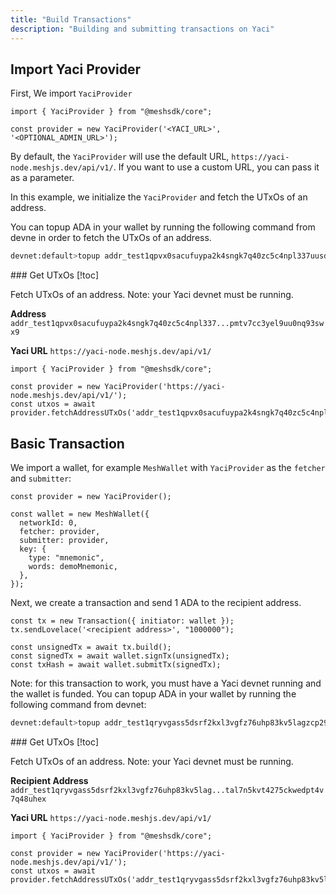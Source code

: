 ```yaml
---
title: "Build Transactions"
description: "Building and submitting transactions on Yaci"
---
```


## Import Yaci Provider

First, We import `YaciProvider`

```tsx
import { YaciProvider } from "@meshsdk/core";

const provider = new YaciProvider('<YACI_URL>', '<OPTIONAL_ADMIN_URL>');
```

By default, the `YaciProvider` will use the default URL, `https://yaci-node.meshjs.dev/api/v1/`. If you want to use a custom URL, you can pass it as a parameter.

In this example, we initialize the `YaciProvider` and fetch the UTxOs of an address.

You can topup ADA in your wallet by running the following command from devne in order to fetch the UTxOs of an address.

```bash
devnet:default>topup addr_test1qpvx0sacufuypa2k4sngk7q40zc5c4npl337uusdh64kv0uafhxhu32dys6pvn6wlw8dav6cmp4pmtv7cc3yel9uu0nq93swx9 1000
```

<Card>
  ### Get UTxOs [!toc]

  Fetch UTxOs of an address. Note: your Yaci devnet must be running.

  **Address**
  `addr_test1qpvx0sacufuypa2k4sngk7q40zc5c4npl337...pmtv7cc3yel9uu0nq93swx9`

  **Yaci URL**
  `https://yaci-node.meshjs.dev/api/v1/`

  ```tsx
  import { YaciProvider } from "@meshsdk/core";

  const provider = new YaciProvider('https://yaci-node.meshjs.dev/api/v1/');
  const utxos = await provider.fetchAddressUTxOs('addr_test1qpvx0sacufuypa2k4sngk7q40zc5c4npl337uusdh64kv0uafhxhu32dys6pvn6wlw8dav6cmp4pmtv7cc3yel9uu0nq93swx9');
  ```
</Card>


## Basic Transaction

We import a wallet, for example `MeshWallet` with `YaciProvider` as the `fetcher` and `submitter`:

```tsx
const provider = new YaciProvider();

const wallet = new MeshWallet({
  networkId: 0,
  fetcher: provider,
  submitter: provider,
  key: {
    type: "mnemonic",
    words: demoMnemonic,
  },
});
```

Next, we create a transaction and send 1 ADA to the recipient address.

```tsx
const tx = new Transaction({ initiator: wallet });
tx.sendLovelace('<recipient address>', "1000000");

const unsignedTx = await tx.build();
const signedTx = await wallet.signTx(unsignedTx);
const txHash = await wallet.submitTx(signedTx);
```

Note: for this transaction to work, you must have a Yaci devnet running and the wallet is funded. You can topup ADA in your wallet by running the following command from devnet:

```bash
devnet:default>topup addr_test1qryvgass5dsrf2kxl3vgfz76uhp83kv5lagzcp29tcana68ca5aqa6swlq6llfamln09tal7n5kvt4275ckwedpt4v7q48uhex 1000
```

<Card>
  ### Get UTxOs [!toc]

  Fetch UTxOs of an address. Note: your Yaci devnet must be running.

  **Recipient Address**
  `addr_test1qryvgass5dsrf2kxl3vgfz76uhp83kv5lag...tal7n5kvt4275ckwedpt4v7q48uhex`

  **Yaci URL**
  `https://yaci-node.meshjs.dev/api/v1/`

  ```tsx
  import { YaciProvider } from "@meshsdk/core";

  const provider = new YaciProvider('https://yaci-node.meshjs.dev/api/v1/');
  const utxos = await provider.fetchAddressUTxOs('addr_test1qryvgass5dsrf2kxl3vgfz76uhp83kv5lagzcp29tcana68ca5aqa6swlq6llfamln09tal7n5kvt4275ckwedpt4v7q48uhex');
  ```
</Card>
